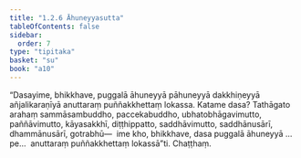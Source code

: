 ```yaml
---
title: "1.2.6 Āhuneyyasutta"
tableOfContents: false
sidebar:
  order: 7
type: "tipitaka"
basket: "su"
book: "a10"
---
```



<DynamicBreadcrumb />

<Division number="16" book="a10" bookNo="17" page="274">

<Paragraph number="90" book="a10">
“Dasayime, bhikkhave, puggalā āhuneyyā pāhuneyyā dakkhiṇeyyā añjalikaraṇīyā anuttaraṃ puññakkhettaṃ lokassa. Katame dasa? Tathāgato arahaṃ sammāsambuddho, paccekabuddho, ubhatobhāgavimutto, paññāvimutto, kāyasakkhī, diṭṭhippatto, saddhāvimutto, saddhānusārī, dhammānusārī, gotrabhū—  ime kho, bhikkhave, dasa puggalā āhuneyyā …pe…  anuttaraṃ puññakkhettaṃ lokassā”ti.

</Paragraph>
</Division>

<Paragraph number="91" type="center" book="a10">
Chaṭṭhaṃ.
</Paragraph>